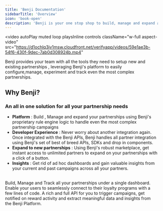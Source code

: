 ```yaml
---
title: 'Benji Documentation'
sidebarTitle: 'Overview'
icon: 'book-open'
description: 'Benji is your one stop shop to build, manage and expand all of your Loyalty Partnerships'
---
```

<video
autoPlay
muted
loop
playsInline
  controls
  className="w-full aspect-video"
  src="https://d1ochlq3jv1msw.cloudfront.net/verifyapp/videos/59e1ae3b-54f6-430f-9dec-7ab0d308924b.mp4"
></video>

Benji provides your team with all the tools they need to setup new and existing partnerships , leveraging Benji's platform to easily configure,manage, experiment and track even the most complex partnerships.

## Why Benji?

### An all in one solution for all your partnership needs

- **Platform** : Build , Manage and expand your partnerships using Benji's proprietary rule engine logic to handle even the most complex partnership campaigns
- **Developer Experience** : Never worry about another integration again. Once integrated with the Benji APIs, Benji handles all partner integration using Benji's set of best of breed APIs, SDKs and drop in components.
- **Expand to new partnerships** : Using Benji's robust marketplace, get instant access to unlimited partners to expand on your partnerships with a click of a button.
- **Insights** : Get rid of ad hoc dashboards and gain valuable insights from your current and past campaigns across all your partners.

<br/> 
<CardGroup cols={3}>
  <Card title="Pilot" href="/pilot/partnerships">
   Build, Manage and Track all your partnerships under a single dashboard.
  </Card>
  <Card title="Benji Connect SDK" href="/connect/introduction">
   Enable your users to seamlessly connect to their loyalty programs with a few lines of code.
  </Card>
  <Card title="Benji Platform APIs" href="/api-reference/introduction" >
    A rich and full API for you to trigger campaigns, get notified on reward activity and extract meaningful data and insights from the Benji Platform.
  </Card>
</CardGroup>

